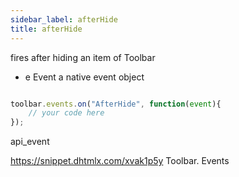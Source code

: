 ```yaml
---
sidebar_label: afterHide
title: afterHide
---
```



          


<Short>

fires after hiding an item of Toolbar


</Short>



- e         Event       a native event object


~~~js

toolbar.events.on("AfterHide", function(event){
    // your code here
});


~~~
 api_event

<Descr>



</Descr>


 https://snippet.dhtmlx.com/xvak1p5y	Toolbar. Events